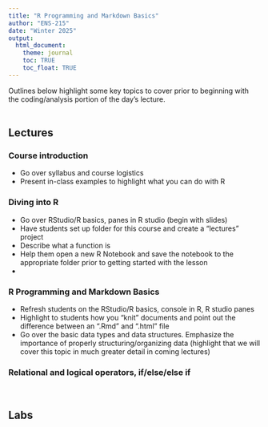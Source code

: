 ```yaml
---
title: "R Programming and Markdown Basics"
author: "ENS-215"
date: "Winter 2025"
output:
  html_document:
    theme: journal
    toc: TRUE
    toc_float: TRUE
---
```


Outlines below highlight some key topics to cover prior to beginning with the coding/analysis portion of the day's lecture.  
<br/> 

## Lectures

### Course introduction
- Go over syllabus and course logistics
- Present in-class examples to highlight what you can do with R

### Diving into R
- Go over RStudio/R basics, panes in R studio (begin with slides)
- Have students set up folder for this course and create a "lectures" project   
- Describe what a function is
- Help them open a new R Notebook and save the notebook to the appropriate folder prior to getting started with the lesson
- 

### R Programming and Markdown Basics
- Refresh students on the RStudio/R basics, console in R, R studio panes
- Highlight to students how you "knit" documents and point out the difference between an ".Rmd" and ".html" file  
- Go over the basic data types and data structures.  Emphasize the importance of properly structuring/organizing data (highlight that we will cover this topic in much greater detail in coming lectures)  


### Relational and logical operators, if/else/else if 

<br/> 

## Labs  





